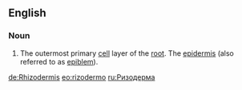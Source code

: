 ==English==

===Noun===
{{en-noun|-}}

# {{biology}} The outermost primary [[cell]] layer of the [[root]]. The [[epidermis]] (also referred to as [[epiblem]]).

[[de:Rhizodermis]]
[[eo:rizodermo]]
[[ru:Ризодерма]]
